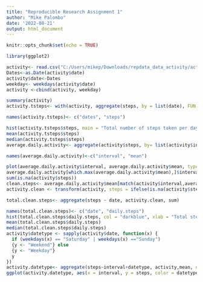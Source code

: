 ---
title: "Reproducible Research Assignment 1"
author: "Mike Palombo"
date: '2022-08-21'
output: html_document
---

```{r setup, include=FALSE}
knitr::opts_chunk$set(echo = TRUE)
```

```{r}
library(ggplot2)

activity<- read.csv("C:/Users/mikep/Downloads/repdata_data_activity/activity.csv")
Dates<-as.Date(activity$date)
activity$date<-Dates
weekday<- weekdays(activity$date)
activity <-cbind(activity, weekday)

summary(activity)
activity.tsteps<- with(activity, aggregate(steps, by = list(date), FUN = sum, na.rm = TRUE))

names(activity.tsteps)<- c("dates", "steps")

hist(activity.tsteps$steps, main = "Total number of steps taken per day", xlab = "Total steps taken per day", col = "darkblue", ylim = c(0,20), breaks = seq(0,25000, by=2500))
mean(activity.tsteps$steps)
median(activity.tsteps$steps)
average.daily.activity<- aggregate(activity$steps, by= list(activity$interval), FUN = mean , na.rm = TRUE)

names(average.daily.activity)<-c("interval", "mean")

plot(average.daily.activity$interval, average.daily.activity$mean, type = "l", xlab = "Interval", ylab = "Average number of steps", main = "Average number of steps per interval")
average.daily.activity[which.max(average.daily.activity$mean),]$interval
sum(is.na(activity$steps))
clean.steps<- average.daily.activity$mean[match(activity$interval,average.daily.activity$interval)]
activity.clean <- transform(activity, steps = ifelse(is.na(activity$steps), yes = clean.steps, no = activity$steps))

total.clean.steps<- aggregate(steps ~ date, activity.clean, sum)

names(total.clean.steps)<- c("date", "daily.steps")
hist(total.clean.steps$daily.steps, col = "darkblue", xlab = "Total steps per day", ylim = c(0,30), main = "Total number of steps taken each day", breaks = seq(0,25000,by=2500))
mean(total.clean.steps$daily.steps)
median(total.clean.steps$daily.steps)
activity$datetype <- sapply(activity$date, function(x) {
  if (weekdays(x) == "Saturday" | weekdays(x) =="Sunday") 
  {y <- "Weekend"} else 
  {y <- "Weekday"}
  y
})
activity.datetype<- aggregate(steps~interval+datetype, activity,mean, na.rm =TRUE)
ggplot(activity.datetype, aes(x = interval, y = steps, color = datetype))+ geom_line() + labs(title = "Average daily steps by date type", x = "Interval", y = "Average number of steps") + facet_wrap(~datetype, ncol = 1, nrow = 2) 

```

